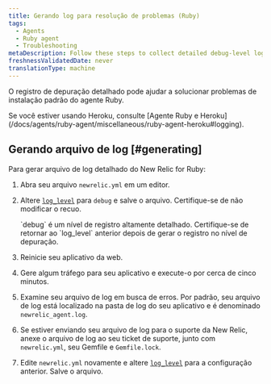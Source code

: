 ```yaml
---
title: Gerando log para resolução de problemas (Ruby)
tags:
  - Agents
  - Ruby agent
  - Troubleshooting
metaDescription: Follow these steps to collect detailed debug-level logging from the New Relic Ruby agent.
freshnessValidatedDate: never
translationType: machine
---
```


O registro de depuração detalhado pode ajudar a solucionar problemas de instalação padrão do agente Ruby.

<Callout variant="important">
  Se você estiver usando Heroku, consulte [Agente Ruby e Heroku](/docs/agents/ruby-agent/miscellaneous/ruby-agent-heroku#logging).
</Callout>

## Gerando arquivo de log [#generating]

Para gerar arquivo de log detalhado do New Relic for Ruby:

1. Abra seu arquivo `newrelic.yml` em um editor.

2. Altere [`log_level`](/docs/agents/ruby-agent/installation-configuration/ruby-agent-configuration#log_level) para `debug` e salve o arquivo. Certifique-se de não modificar o recuo.

   <Callout variant="important">
     `debug` é um nível de registro altamente detalhado. Certifique-se de retornar ao `log_level` anterior depois de gerar o registro no nível de depuração.
   </Callout>

3. Reinicie seu aplicativo da web.

4. Gere algum tráfego para seu aplicativo e execute-o por cerca de cinco minutos.

5. Examine seu arquivo de log em busca de erros. Por padrão, seu arquivo de log está localizado na pasta de log do seu aplicativo e é denominado `newrelic_agent.log`.

6. Se estiver enviando seu arquivo de log para o suporte da New Relic, anexe o arquivo de log ao seu ticket de suporte, junto com `newrelic.yml`, seu Gemfile e `Gemfile.lock`.

7. Edite `newrelic.yml` novamente e altere [`log_level`](/docs/agents/ruby-agent/installation-configuration/ruby-agent-configuration#log_level) para a configuração anterior. Salve o arquivo.